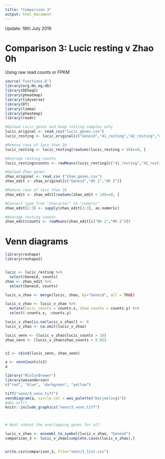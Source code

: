 ---
title: "Comparison 3"
output: html_document
---


Update: 18th July 2019

# Comparison 3: Lucic resting v Zhao 0h
Using raw read counts or FPKM

```{r, include=FALSE}
source('functions.R')
library(org.Hs.eg.db)
library(DESeq2)
library(pheatmap)
library(tidyverse)
library(DT)
library(limma)
library(pheatmap)
library(readr)
```

```{r lucic}

#Upload Lucic genes and keep resting samples only
lucic_original <- read_csv("lucic_genes.csv")
lucic_resting <- lucic_original[c("Geneid","41_resting","42_resting","44_resting")]

#Remove rows of less than 10
lucic_resting <- lucic_resting[rowSums(lucic_resting < 10)==0, ]

#Average resting counts 
lucic_resting$counts <- rowMeans(lucic_resting[c("41_resting","42_resting","44_resting")])

```

```{r zhao}
#Upload Zhao genes
zhao_original <- read_csv ("zhao_genes.csv")
zhao_edit <- zhao_original[c("Geneid","0h 1","0h 2")]

#Remove rows of less than 10
zhao_edit <- zhao_edit[rowSums(zhao_edit < 10)==0, ]

#Convert type from "character" to "numeric"
zhao_edit[2:3] <- sapply(zhao_edit[2:3], as.numeric)

#Average resting counts 
zhao_edit$counts <- rowMeans(zhao_edit[c("0h 1","0h 2")])

```

# Venn diagrams
 
```{r venn down}
library(reshape)
library(reshape2)


lucic <- lucic_resting %>% 
  select(Geneid, counts)
zhao <- zhao_edit %>% 
  select(Geneid, counts)

lucic_v_zhao <- merge(lucic, zhao, by="Geneid", all = TRUE)

lucic_v_zhao <- lucic_v_zhao %>% 
  mutate(lucic_counts = counts.x, zhao_counts = counts.y) %>% 
  select(-counts.x, -counts.y)

lucic_v_zhao[is.na(lucic_v_zhao)] <- 0
lucic_v_zhao <- na.omit(lucic_v_zhao)

lucic_venn <- (lucic_v_zhao$lucic_counts > 10)
zhao_venn <- (lucic_v_zhao$zhao_counts > 0.05)


c2 <- cbind(lucic_venn, zhao_venn)

a <- vennCounts(c2)
a

library("RColorBrewer")
library(wesanderson)
c("red", "blue", "darkgreen", "yellow")

tiff("venn/3_venn.tiff")
vennDiagram(a, circle.col = wes_palette("Darjeeling1"))
#dev.off()
knitr::include_graphics("venn/3_venn.tiff")



# Next subset the overlapping genes for all

lucic_v_zhao <- ensembl_to_symbol(lucic_v_zhao, "Geneid")
comparison_3 <- lucic_v_zhao[complete.cases(lucic_v_zhao),]


write.csv(comparison_3, file="venn/3_list.csv")
```

